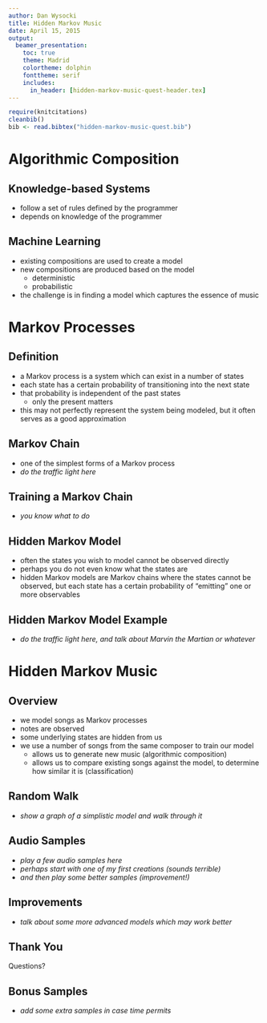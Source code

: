 ```yaml
---
author: Dan Wysocki
title: Hidden Markov Music
date: April 15, 2015
output:
  beamer_presentation:
    toc: true
    theme: Madrid
    colortheme: dolphin
    fonttheme: serif
    includes:
      in_header: [hidden-markov-music-quest-header.tex]
---
```


```r
require(knitcitations)
cleanbib()
bib <- read.bibtex("hidden-markov-music-quest.bib")
```

# Algorithmic Composition

## Knowledge-based Systems

- follow a set of rules defined by the programmer
- depends on knowledge of the programmer

## Machine Learning

- existing compositions are used to create a model
- new compositions are produced based on the model
    - deterministic
    - probabilistic
- the challenge is in finding a model which captures the essence of music


# Markov Processes

## Definition

- a Markov process is a system which can exist in a number of states
- each state has a certain probability of transitioning into the next state
- that probability is independent of the past states
    - only the present matters
- this may not perfectly represent the system being modeled, but it often
  serves as a good approximation

## Markov Chain

- one of the simplest forms of a Markov process
- *do the traffic light here*

## Training a Markov Chain

- *you know what to do*

## Hidden Markov Model

- often the states you wish to model cannot be observed directly
- perhaps you do not even know what the states are
- hidden Markov models are Markov chains where the states cannot be observed,
  but each state has a certain probability of "emitting" one or more
  observables

## Hidden Markov Model Example

- *do the traffic light here, and talk about Marvin the Martian or whatever*


# Hidden Markov Music

## Overview

- we model songs as Markov processes
- notes are observed
- some underlying states are hidden from us
- we use a number of songs from the same composer to train our model
    - allows us to generate new music (algorithmic composition)
    - allows us to compare existing songs against the model, to determine how
      similar it is (classification)

## Random Walk

- *show a graph of a simplistic model and walk through it*

## Audio Samples

- *play a few audio samples here*
- *perhaps start with one of my first creations (sounds terrible)*
- *and then play some better samples (improvement!)*

## Improvements

- *talk about some more advanced models which may work better*

## Thank You

Questions?

## Bonus Samples

- *add some extra samples in case time permits*
